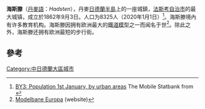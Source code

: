 {{Expand language|1=en|time=2020-11-01T06:55:28+00:00}}
{{Infobox settlement
| official_name   = 海斯滕
| native_name     = Hadsten
| settlement_type = 城鎮
| image_skyline   = Collage-Hadsten.png
| pushpin_map     = Denmark
| coordinates     = {{coord|56|20|00|N|10|03|00|E|region:DK_type:city|display=inline,title}}
| subdivision_type  = 國家
| subdivision_name  = {{flag|Denmark}}
| subdivision_type1 = 大區
| subdivision_name1 = [[中日德蘭大區|中日德蘭大區]]
| subdivision_type2 = 自治市
| subdivision_name2 = [[法斯考自治市|法斯考自治市]]
| population      = 8,325人<ref>[https://m.statbank.dk/TableInfo/BY3?lang=en BY3: Population 1st January, by urban areas] The Mobile Statbank from {{link-en|Statistics Denmark}}</ref>
| timezone        = [[UTC+01:00|UTC+01:00]]
| postal_code     = 8370
| website         = http://www.favrskov.dk/
}}
'''海斯滕'''（[[丹麥語|丹麥語]]：''Hadsten''），丹麥[[日德蘭半島|日德蘭半島]]上的一座城鎮，[[法斯考自治市|法斯考自治市]]的最大城镇，成立於1862年9月3日。人口为8325人（2020年1月1日）<ref>[https://m.statbank.dk/TableInfo/BY3?lang=en BY3: Population 1st January, by urban areas] {{Wayback|url=https://m.statbank.dk/TableInfo/BY3?lang=en |date=20191025131013 }} The Mobile Statbank from {{link-en|Statistics Denmark}}</ref>。海斯滕境內有许多教育机构。海斯滕因拥有欧洲最大的[[鐵道模型|鐵道模型]]之一而闻名于世<ref>[http://www.modelbaneeuropa.hadsten.dk/indexe.html Modelbane Europa] {{Wayback|url=http://www.modelbaneeuropa.hadsten.dk/indexe.html |date=20130221045506 }}(website)</ref>。除此之外，海斯滕还拥有欧洲最短的步行街。

== 參考 ==
{{reflist}}

[[Category:中日德蘭大區城市|Category:中日德蘭大區城市]]